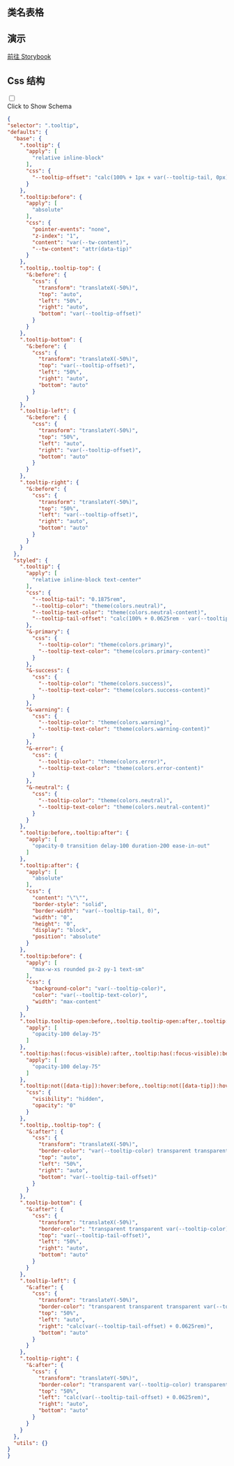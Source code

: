 

## 类名表格

<CssTable name="tooltip" />



## 演示

[前往 Storybook](https://story.ui.icebreaker.top/?path=/docs/feedback-tooltip--docs)

## Css 结构
<div className="collapse">
<input type="checkbox" /> 
<div class="collapse-title px-0">
<span class="btn">Click to Show Schema</span>
</div>
<div class="collapse-content"> 

```json
{
"selector": ".tooltip",
"defaults": {
  "base": {
    ".tooltip": {
      "apply": [
        "relative inline-block"
      ],
      "css": {
        "--tooltip-offset": "calc(100% + 1px + var(--tooltip-tail, 0px))"
      }
    },
    ".tooltip:before": {
      "apply": [
        "absolute"
      ],
      "css": {
        "pointer-events": "none",
        "z-index": "1",
        "content": "var(--tw-content)",
        "--tw-content": "attr(data-tip)"
      }
    },
    ".tooltip,.tooltip-top": {
      "&:before": {
        "css": {
          "transform": "translateX(-50%)",
          "top": "auto",
          "left": "50%",
          "right": "auto",
          "bottom": "var(--tooltip-offset)"
        }
      }
    },
    ".tooltip-bottom": {
      "&:before": {
        "css": {
          "transform": "translateX(-50%)",
          "top": "var(--tooltip-offset)",
          "left": "50%",
          "right": "auto",
          "bottom": "auto"
        }
      }
    },
    ".tooltip-left": {
      "&:before": {
        "css": {
          "transform": "translateY(-50%)",
          "top": "50%",
          "left": "auto",
          "right": "var(--tooltip-offset)",
          "bottom": "auto"
        }
      }
    },
    ".tooltip-right": {
      "&:before": {
        "css": {
          "transform": "translateY(-50%)",
          "top": "50%",
          "left": "var(--tooltip-offset)",
          "right": "auto",
          "bottom": "auto"
        }
      }
    }
  },
  "styled": {
    ".tooltip": {
      "apply": [
        "relative inline-block text-center"
      ],
      "css": {
        "--tooltip-tail": "0.1875rem",
        "--tooltip-color": "theme(colors.neutral)",
        "--tooltip-text-color": "theme(colors.neutral-content)",
        "--tooltip-tail-offset": "calc(100% + 0.0625rem - var(--tooltip-tail))"
      },
      "&-primary": {
        "css": {
          "--tooltip-color": "theme(colors.primary)",
          "--tooltip-text-color": "theme(colors.primary-content)"
        }
      },
      "&-success": {
        "css": {
          "--tooltip-color": "theme(colors.success)",
          "--tooltip-text-color": "theme(colors.success-content)"
        }
      },
      "&-warning": {
        "css": {
          "--tooltip-color": "theme(colors.warning)",
          "--tooltip-text-color": "theme(colors.warning-content)"
        }
      },
      "&-error": {
        "css": {
          "--tooltip-color": "theme(colors.error)",
          "--tooltip-text-color": "theme(colors.error-content)"
        }
      },
      "&-neutral": {
        "css": {
          "--tooltip-color": "theme(colors.neutral)",
          "--tooltip-text-color": "theme(colors.neutral-content)"
        }
      }
    },
    ".tooltip:before,.tooltip:after": {
      "apply": [
        "opacity-0 transition delay-100 duration-200 ease-in-out"
      ]
    },
    ".tooltip:after": {
      "apply": [
        "absolute"
      ],
      "css": {
        "content": "\"\"",
        "border-style": "solid",
        "border-width": "var(--tooltip-tail, 0)",
        "width": "0",
        "height": "0",
        "display": "block",
        "position": "absolute"
      }
    },
    ".tooltip:before": {
      "apply": [
        "max-w-xs rounded px-2 py-1 text-sm"
      ],
      "css": {
        "background-color": "var(--tooltip-color)",
        "color": "var(--tooltip-text-color)",
        "width": "max-content"
      }
    },
    ".tooltip.tooltip-open:before,.tooltip.tooltip-open:after,.tooltip:hover:before,.tooltip:hover:after": {
      "apply": [
        "opacity-100 delay-75"
      ]
    },
    ".tooltip:has(:focus-visible):after,.tooltip:has(:focus-visible):before": {
      "apply": [
        "opacity-100 delay-75"
      ]
    },
    ".tooltip:not([data-tip]):hover:before,.tooltip:not([data-tip]):hover:after": {
      "css": {
        "visibility": "hidden",
        "opacity": "0"
      }
    },
    ".tooltip,.tooltip-top": {
      "&:after": {
        "css": {
          "transform": "translateX(-50%)",
          "border-color": "var(--tooltip-color) transparent transparent transparent",
          "top": "auto",
          "left": "50%",
          "right": "auto",
          "bottom": "var(--tooltip-tail-offset)"
        }
      }
    },
    ".tooltip-bottom": {
      "&:after": {
        "css": {
          "transform": "translateX(-50%)",
          "border-color": "transparent transparent var(--tooltip-color) transparent",
          "top": "var(--tooltip-tail-offset)",
          "left": "50%",
          "right": "auto",
          "bottom": "auto"
        }
      }
    },
    ".tooltip-left": {
      "&:after": {
        "css": {
          "transform": "translateY(-50%)",
          "border-color": "transparent transparent transparent var(--tooltip-color)",
          "top": "50%",
          "left": "auto",
          "right": "calc(var(--tooltip-tail-offset) + 0.0625rem)",
          "bottom": "auto"
        }
      }
    },
    ".tooltip-right": {
      "&:after": {
        "css": {
          "transform": "translateY(-50%)",
          "border-color": "transparent var(--tooltip-color) transparent transparent",
          "top": "50%",
          "left": "calc(var(--tooltip-tail-offset) + 0.0625rem)",
          "right": "auto",
          "bottom": "auto"
        }
      }
    }
  },
  "utils": {}
}
}
```

</div>
</div>
